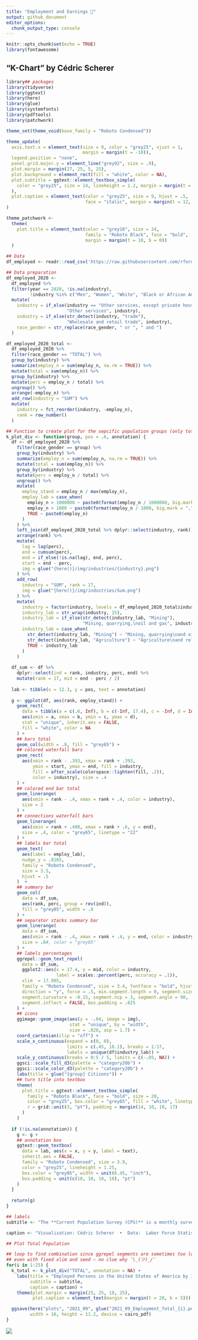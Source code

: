 ```yaml
---
title: "Employment and Earnings 💸"
output: github_document
editor_options: 
  chunk_output_type: console
---
```


```r
knitr::opts_chunk$set(echo = TRUE)
library(fontawesome)
```


## "K-Chart" by Cédric Scherer

```r
library## packages
library(tidyverse)
library(ggtext)
library(here)
library(glue)
library(systemfonts)
library(pdftools)
library(patchwork)

theme_set(theme_void(base_family = "Roboto Condensed"))

theme_update(
  axis.text.x = element_text(size = 9, color = "grey25", vjust = 1,
                             margin = margin(t = -10)),
  legend.position = "none",
  panel.grid.major.y = element_line("grey92", size = .9),
  plot.margin = margin(27, 25, 5, 25),
  plot.background = element_rect(fill = "white", color = NA),
  plot.subtitle = ggtext::element_textbox_simple(
    color = "grey25", size = 14, lineheight = 1.2, margin = margin(t = 15, b = 0)
  ),
  plot.caption = element_text(color = "grey25", size = 9, hjust = .5,
                              face = "italic", margin = margin(t = 12, b = 5))
)

theme_patchwork <- 
  theme(
    plot.title = element_text(color = "grey10", size = 24,
                              family = "Roboto Black", face = "bold",
                              margin = margin(t = 10, b = 0))
  )

## Data
df_employed <- readr::read_csv('https://raw.githubusercontent.com/rfordatascience/tidytuesday/master/data/2021/2021-02-23/employed.csv')

## Data preparation
df_employed_2020 <-
  df_employed %>% 
  filter(year == 2020, !is.na(industry),
         !industry %in% c("Men", "Women", "White", "Black or African American", "Asian")) %>% 
  mutate(
    industry = if_else(industry == "Other services, except private households", 
                       "Other services", industry),
    industry = if_else(str_detect(industry, "trade"), 
                       "Wholesale and retail trade", industry),
    race_gender = str_replace(race_gender, " or ", " and ")
  )

df_employed_2020_total <-
  df_employed_2020 %>% 
  filter(race_gender == "TOTAL") %>% 
  group_by(industry) %>% 
  summarize(employ_n = sum(employ_n, na.rm = TRUE)) %>% 
  mutate(total = sum(employ_n)) %>% 
  group_by(industry) %>% 
  mutate(perc = employ_n / total) %>% 
  ungroup() %>% 
  arrange(-employ_n) %>% 
  add_row(industry = "SUM") %>% 
  mutate(
    industry = fct_reorder(industry, -employ_n),
    rank = row_number()
  )

## Function to create plot for the sepcific population groups (only total shown here)
k_plot_div <- function(group, pos = .6, annotation) {
  df <- df_employed_2020 %>% 
    filter(race_gender == group) %>% 
    group_by(industry) %>% 
    summarize(employ_n = sum(employ_n, na.rm = TRUE)) %>% 
    mutate(total = sum(employ_n)) %>% 
    group_by(industry) %>% 
    mutate(perc = employ_n / total) %>% 
    ungroup() %>% 
    mutate(
      employ_stand = employ_n / max(employ_n),
      employ_lab = case_when(
        employ_n > 1000000 ~ paste0(format(employ_n / 1000000, big.mark = ",", digits = 1, trim = TRUE), "M"),
        employ_n > 1000 ~ paste0(format(employ_n / 1000, big.mark = ",", trim = TRUE), "K"),
        TRUE ~ paste0(employ_n)
      )
    ) %>% 
    left_join(df_employed_2020_total %>% dplyr::select(industry, rank)) %>% 
    arrange(rank) %>% 
    mutate(
      lag = lag(perc),
      end = cumsum(perc),
      end = if_else(!is.na(lag), end, perc), 
      start = end - perc,
      img = glue("{here()}/img/industries/{industry}.png")
    ) %>% 
    add_row(
      industry = "SUM", rank = 17,
      img = glue("{here()}/img/industries/Sum.png")
    ) %>% 
    mutate(
      industry = factor(industry, levels = df_employed_2020_total$industry),
      industry_lab = str_wrap(industry, 15),
      industry_lab = if_else(str_detect(industry_lab, "Mining"), 
                             "Mining, quarrying,\noil and gas", industry_lab),
      industry_lab = case_when(
        str_detect(industry_lab, "Mining") ~ "Mining, quarrying\nand oil/gas\nextraction", 
        str_detect(industry_lab, "Agriculture") ~ "Agriculture\nand related", 
        TRUE ~ industry_lab
      )
    )
  
  df_sum <- df %>% 
    dplyr::select(ind = rank, industry, perc, end) %>% 
    mutate(rank = 17, mid = end - perc / 2) 
  
  lab <- tibble(x = 12.3, y = pos, text = annotation)
  
  g <- ggplot(df, aes(rank, employ_stand)) +
    geom_rect(
      data = tibble(a = c(.6, Inf), b = c(-Inf, 17.4), c = -Inf, d = Inf),
      aes(xmin = a, xmax = b, ymin = c, ymax = d),
      stat = "unique", inherit.aes = FALSE,
      fill = "white", color = NA
    ) +
    ## bars total
    geom_col(width = .8, fill = "grey65") +
    ## colored waterfall bars
    geom_rect(
      aes(xmin = rank - .393, xmax = rank + .393,
          ymin = start, ymax = end, fill = industry,
          fill = after_scale(colorspace::lighten(fill, .2)),
          color = industry), size = .4
    ) +
    ## colored end bar total
    geom_linerange(
      aes(xmin = rank - .4, xmax = rank + .4, color = industry),
      size = 2
    ) +
    ## connections waterfall bars
    geom_linerange(
      aes(xmin = rank + .408, xmax = rank + .6, y = end),
      size = .4, color = "grey65", linetype = "22"
    ) +
    ## labels bar total
    geom_text(
      aes(label = employ_lab),
      nudge_y = .0165,
      family = "Roboto Condensed",
      size = 3.5,
      hjust = .5
    )  +
    ## summary bar
    geom_col(
      data = df_sum,
      aes(rank, perc, group = rev(ind)),
      fill = "grey85", width = .8
    ) +
    ## separator stacks summary bar
    geom_linerange(
      data = df_sum,
      aes(xmin = rank - .4, xmax = rank + .4, y = end, color = industry),
      size = .6#, color = "grey65"
    ) +
    ## labels percentages
    ggrepel::geom_text_repel(
      data = df_sum,
      ggplot2::aes(x = 17.4, y = mid, color = industry,
                   label = scales::percent(perc, accuracy = .1)),
      xlim  = 17.905,
      family = "Roboto Condensed", size = 3.4, fontface = "bold", hjust = 1,
      direction = "y", force = .5, min.segment.length = 0, segment.size = .5,
      segment.curvature = -0.15, segment.ncp = 3, segment.angle = 90,
      segment.inflect = FALSE, box.padding = .025
    ) +
    ## icons
    ggimage::geom_image(aes(y = -.04, image = img), 
                        stat = "unique", by = "width", 
                        size = .026, asp = 1.7) +
    coord_cartesian(clip = "off") +
    scale_x_continuous(expand = c(0, 0), 
                       limits = c(.45, 18.1), breaks = 1:17, 
                       labels = unique(df$industry_lab)) +
    scale_y_continuous(breaks = 0:5 / 5, limits = c(-.05, NA)) +
    ggsci::scale_fill_d3(palette = "category20b") +
    ggsci::scale_color_d3(palette = "category20b") +
    labs(title = glue("{group} Citizens")) +
    ## turn title into textbox
    theme(
      plot.title = ggtext::element_textbox_simple( 
        family = "Roboto Black", face = "bold", size = 20,
        color = "grey25", box.color = "grey65", fill = "white", linetype = 1,
        r = grid::unit(3, "pt"), padding = margin(14, 10, 10, 17)
      )
    )
  
  if (!is.na(annotation)) {
    g <- g +
    ## annotation box
    ggtext::geom_textbox(
      data = lab, aes(x = x, y = y, label = text),
      inherit.aes = FALSE,
      family = "Roboto Condensed", size = 3.9,
      color = "grey25", lineheight = 1.25,
      box.color = "grey85", width = unit(6.45, "inch"),
      box.padding = unit(c(10, 10, 10, 10), "pt")
    )
  }
  
  return(g)
}

## labels
subtitle <- "The **Current Population Survey (CPS)** is a monthly survey of households conducted by the **U.S. Bureau of Census for the Bureau of Labor Statistics**. It provides a comprehensive body of data on the labor force, employment, unemployment, persons not in the labor force, hours of work, earnings, and other demographic and labor force characteristics. The following visualizations show the overall number (grey bars) and distribution (colored bars) per industry in 2020. The industries are sorted by the number of employed persons overall."

caption <- "Visualization: Cédric Scherer  •  Data:  Labor Force Statistics from the Current Population Survey (2020), U.S. Bureau of Labor Statistics (BLS)"

## Plot Total Population

## loop to find combination since ggrepel segments are sometimes too long
## even with fixed xlim and seed — no clue why ¯\_(ツ)_/¯
for(i in 1:25) {
  k_total <- k_plot_div("TOTAL", annotation = NA) +
    labs(title = "Employed Persons in the United States of America by Industry (2020)",
         subtitle = subtitle,
         caption = caption) +
    theme(plot.margin = margin(25, 25, 10, 25),
          plot.caption = element_text(margin = margin(t = 20, b = 5)))

  ggsave(here("plots", "2021_09", glue("2021_09_Employment_Total_{i}.pdf")),
         width = 16, height = 11.2, device = cairo_pdf)
}
```

![](https://raw.githubusercontent.com/Z3tt/TidyTuesday/master/plots/2021_09/2021_09_Employment_Total.png)
